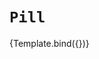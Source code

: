 

<Meta title="Pill/Primary" component={Pill} />


# `Pill`

<Canvas>
  <Story
    name="default"
    args={{
      label: 'Your tokens',
      borderColor: 'black',
    }}>
    {Template.bind({})}
  </Story>
</Canvas>

<ArgsTable story="default" />
